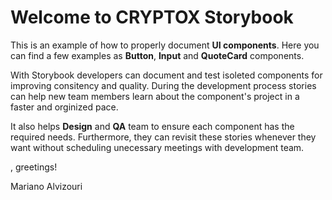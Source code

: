 
<Meta title="Introduction" />

# Welcome to CRYPTOX Storybook

This is an example of how to properly document **UI components**. Here you
can find a few examples as **Button**, **Input** and **QuoteCard** components.

With Storybook developers can document and test isoleted components for improving consitency and quality.
During the development process stories can help new team members learn about the component's project in a faster and orginized pace.

It also helps **Design** and **QA** team to ensure each component has the required needs. Furthermore, they can revisit these
stories whenever they want without scheduling unecessary meetings with development team.

, greetings!

Mariano Alvizouri
